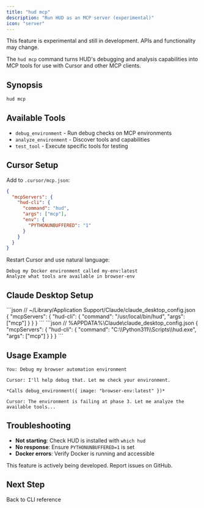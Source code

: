 ```yaml
---
title: "hud mcp"
description: "Run HUD as an MCP server (experimental)"
icon: "server"
---
```


<Warning>
This feature is experimental and still in development. APIs and functionality may change.
</Warning>

The `hud mcp` command turns HUD's debugging and analysis capabilities into MCP tools for use with Cursor and other MCP clients.

## Synopsis

```bash
hud mcp
```

## Available Tools

- `debug_environment` - Run debug checks on MCP environments
- `analyze_environment` - Discover tools and capabilities  
- `test_tool` - Execute specific tools for testing

## Cursor Setup

Add to `.cursor/mcp.json`:

```json
{
  "mcpServers": {
    "hud-cli": {
      "command": "hud",
      "args": ["mcp"],
      "env": {
        "PYTHONUNBUFFERED": "1"
      }
    }
  }
}
```

Restart Cursor and use natural language:
```
Debug my Docker environment called my-env:latest
Analyze what tools are available in browser-env
```

## Claude Desktop Setup

<Tabs>
<Tab title="macOS">
```json
// ~/Library/Application Support/Claude/claude_desktop_config.json
{
  "mcpServers": {
    "hud-cli": {
      "command": "/usr/local/bin/hud",
      "args": ["mcp"]
    }
  }
}
```
</Tab>

<Tab title="Windows">
```json
// %APPDATA%\Claude\claude_desktop_config.json
{
  "mcpServers": {
    "hud-cli": {
      "command": "C:\\Python311\\Scripts\\hud.exe",
      "args": ["mcp"]
    }
  }
}
```
</Tab>
</Tabs>

## Usage Example

```
You: Debug my browser automation environment

Cursor: I'll help debug that. Let me check your environment.

*Calls debug_environment({ image: "browser-env:latest" })*

Cursor: The environment is failing at phase 3. Let me analyze the available tools...
```

## Troubleshooting

- **Not starting**: Check HUD is installed with `which hud`
- **No response**: Ensure `PYTHONUNBUFFERED=1` is set
- **Docker errors**: Verify Docker is running and accessible

<Note>
This feature is actively being developed. Report issues on GitHub.
</Note>

## Next Step

<Card title="CLI Overview" icon="terminal" href="/reference/cli/overview">
  Back to CLI reference
</Card>